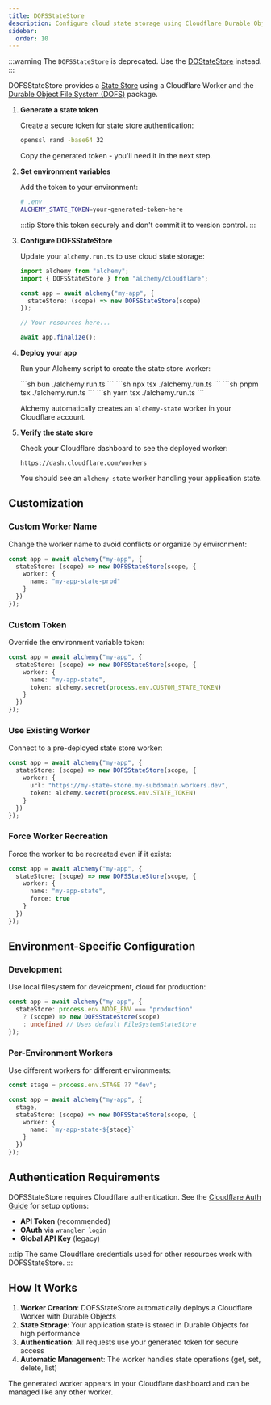 ```yaml
---
title: DOFSStateStore
description: Configure cloud state storage using Cloudflare Durable Objects for high-performance, distributed state management with Alchemy.
sidebar:
  order: 10
---
```



:::warning
The `DOFSStateStore` is deprecated. Use the [DOStateStore](/guides/do-state-store) instead.
:::

DOFSStateStore provides a [State Store](/concepts/state-store) using a Cloudflare Worker and the [Durable Object File System (DOFS)](https://www.npmjs.com/package/dofs) package.

<Steps>

1. **Generate a state token**

   Create a secure token for state store authentication:

   ```sh
   openssl rand -base64 32
   ```

   Copy the generated token - you'll need it in the next step.

2. **Set environment variables**

   Add the token to your environment:

   ```sh
   # .env
   ALCHEMY_STATE_TOKEN=your-generated-token-here
   ```

   :::tip
   Store this token securely and don't commit it to version control.
   :::

3. **Configure DOFSStateStore**

   Update your `alchemy.run.ts` to use cloud state storage:

   ```typescript
   import alchemy from "alchemy";
   import { DOFSStateStore } from "alchemy/cloudflare";

   const app = await alchemy("my-app", {
     stateStore: (scope) => new DOFSStateStore(scope)
   });

   // Your resources here...

   await app.finalize();
   ```

4. **Deploy your app**

   Run your Alchemy script to create the state store worker:

   <Tabs syncKey="pkgManager">
     <TabItem label="bun">
       ```sh
       bun ./alchemy.run.ts
       ```
     </TabItem>
     <TabItem label="npm">
       ```sh
       npx tsx ./alchemy.run.ts
       ```
     </TabItem>
     <TabItem label="pnpm">
       ```sh
       pnpm tsx ./alchemy.run.ts
       ```
     </TabItem>
     <TabItem label="yarn">
       ```sh
       yarn tsx ./alchemy.run.ts
       ```
     </TabItem>
   </Tabs>

   Alchemy automatically creates an `alchemy-state` worker in your Cloudflare account.

5. **Verify the state store**

   Check your Cloudflare dashboard to see the deployed worker:

   ```
   https://dash.cloudflare.com/workers
   ```

   You should see an `alchemy-state` worker handling your application state.

</Steps>

## Customization

### Custom Worker Name

Change the worker name to avoid conflicts or organize by environment:

```typescript
const app = await alchemy("my-app", {
  stateStore: (scope) => new DOFSStateStore(scope, {
    worker: {
      name: "my-app-state-prod"
    }
  })
});
```

### Custom Token

Override the environment variable token:

```typescript
const app = await alchemy("my-app", {
  stateStore: (scope) => new DOFSStateStore(scope, {
    worker: {
      name: "my-app-state",
      token: alchemy.secret(process.env.CUSTOM_STATE_TOKEN)
    }
  })
});
```

### Use Existing Worker

Connect to a pre-deployed state store worker:

```typescript
const app = await alchemy("my-app", {
  stateStore: (scope) => new DOFSStateStore(scope, {
    worker: {
      url: "https://my-state-store.my-subdomain.workers.dev",
      token: alchemy.secret(process.env.STATE_TOKEN)
    }
  })
});
```

### Force Worker Recreation

Force the worker to be recreated even if it exists:

```typescript
const app = await alchemy("my-app", {
  stateStore: (scope) => new DOFSStateStore(scope, {
    worker: {
      name: "my-app-state",
      force: true
    }
  })
});
```

## Environment-Specific Configuration

### Development

Use local filesystem for development, cloud for production:

```typescript
const app = await alchemy("my-app", {
  stateStore: process.env.NODE_ENV === "production" 
    ? (scope) => new DOFSStateStore(scope)
    : undefined // Uses default FileSystemStateStore
});
```

### Per-Environment Workers

Use different workers for different environments:

```typescript
const stage = process.env.STAGE ?? "dev";

const app = await alchemy("my-app", {
  stage,
  stateStore: (scope) => new DOFSStateStore(scope, {
    worker: {
      name: `my-app-state-${stage}`
    }
  })
});
```

## Authentication Requirements

DOFSStateStore requires Cloudflare authentication. See the [Cloudflare Auth Guide](/guides/cloudflare) for setup options:

- **API Token** (recommended)
- **OAuth** via `wrangler login` 
- **Global API Key** (legacy)

:::tip
The same Cloudflare credentials used for other resources work with DOFSStateStore.
:::

## How It Works

1. **Worker Creation**: DOFSStateStore automatically deploys a Cloudflare Worker with Durable Objects
2. **State Storage**: Your application state is stored in Durable Objects for high performance
3. **Authentication**: All requests use your generated token for secure access
4. **Automatic Management**: The worker handles state operations (get, set, delete, list)

The generated worker appears in your Cloudflare dashboard and can be managed like any other worker. 